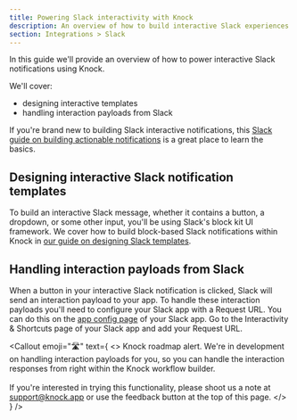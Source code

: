 ```yaml
---
title: Powering Slack interactivity with Knock
description: An overview of how to build interactive Slack experiences with Knock
section: Integrations > Slack
---
```



In this guide we'll provide an overview of how to power interactive Slack notifications using Knock. 

We'll cover:
- designing interactive templates 
- handling interaction payloads from Slack

If you're brand new to building Slack interactive notifications, this [Slack guide on building actionable notifications](https://api.slack.com/tutorials/tracks/actionable-notifications) is a great place to learn the basics. 

## Designing interactive Slack notification templates
To build an interactive Slack message, whether it contains a button, a dropdown, or some other input, you'll be using Slack's block kit UI framework. We cover how to build block-based Slack notifications within Knock in [our guide on designing Slack templates](/slack/designing-slack-templates). 



## Handling interaction payloads from Slack
When a button in your interactive Slack notification is clicked, Slack will send an interaction payload to your app. To handle these interaction payloads you'll need to configure your Slack app with a Request URL. You can do this on the [app config page](https://api.slack.com/apps) of your Slack app. Go to the Interactivity & Shortcuts page of your Slack app and add your Request URL. 


<Callout
  emoji="🛣"
  text={
    <>
      <span className="font-bold">Knock roadmap alert.</span> We're in development on handling interaction payloads for you, so you can handle the interaction responses from right within the Knock workflow builder. <br/><br/> If you're interested in trying this functionality, please shoot us a note at <a href="mailto:support@knock.app">support@knock.app</a> or use the feedback button at the top of this page. 
    </>
  }
/>

